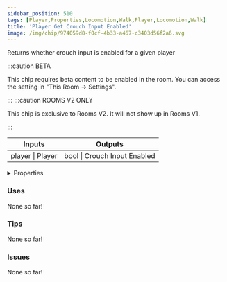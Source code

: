 ```yaml
---
sidebar_position: 510
tags: [Player,Properties,Locomotion,Walk,Player,Locomotion,Walk]
title: 'Player Get Crouch Input Enabled'
image: /img/chip/974059d8-f0cf-4b33-a467-c3403d56f2a6.svg
---
```


Returns whether crouch input is enabled for a given player

:::caution BETA

This chip requires beta content to be enabled in the room. You can access the setting in "This Room -> Settings".

:::
:::caution ROOMS V2 ONLY

This chip is exclusive to Rooms V2. It will not show up in Rooms V1.

:::


<IChip uuid="974059d8-f0cf-4b33-a467-c3403d56f2a6"/>

<table><thead><tr><th>Inputs</th><th>Outputs</th></tr></thead><tbody><tr><td>player | Player</td><td>bool | Crouch Input Enabled</td></tr></tbody></table>

<details>
  <summary>Properties</summary>
  <div>
    <div>
    <table>
      <tbody>
        <tr>
          <td>Is beta required?</td>
          <td>Yes</td>
        </tr>
        <tr>
          <td>Is chip a trolling risk?</td>
          <td>No</td>
        </tr>
        <tr>
          <td>Is chip a role assignment risk?</td>
          <td>No</td>
        </tr>
        <tr>
          <td>Chip UUID</td>
          <td>974059d8-f0cf-4b33-a467-c3403d56f2a6</td>
        </tr>
        <tr>
          <td>Room availability</td>
          <td>Rooms V2 only</td>
        </tr>
      </tbody>
    </table>
    </div>
  </div>
</details>

### Uses

None so far!

### Tips

None so far!

### Issues

None so far!